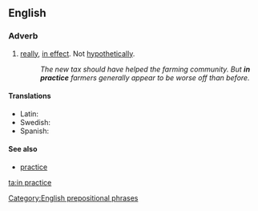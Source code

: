 ==English==

===Adverb===
{{en-adv|pos=[[in]] [[practice]]|-}}

# [[really]], [[in effect]]. Not [[hypothetically]].
#:''The new tax should have helped the farming community. But '''in practice''' farmers generally appear to be worse off than before.''

====Translations====
*Latin: {{t|la|in actu}}
*Swedish: {{t|sv|i praktiken}}
*Spanish: {{t|es|en la práctica}}

====See also====
*[[practice]]

[[Category:English prepositional phrases]]

[[ta:in practice]]
